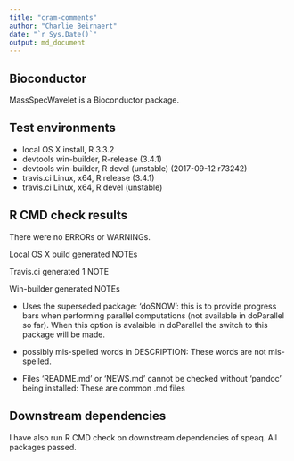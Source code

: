 ```yaml
---
title: "cram-comments"
author: "Charlie Beirnaert"
date: "`r Sys.Date()`"
output: md_document
---
```

## Bioconductor 
MassSpecWavelet is a Bioconductor package.

## Test environments
* local OS X install, R 3.3.2
* devtools win-builder, R-release (3.4.1)
* devtools win-builder, R devel (unstable) (2017-09-12 r73242)
* travis.ci Linux, x64, R release (3.4.1)
* travis.ci Linux, x64, R devel (unstable) 


## R CMD check results
There were no ERRORs or WARNINGs.

Local OS X build generated NOTEs

Travis.ci generated 1 NOTE

Win-builder generated NOTEs

* Uses the superseded package: 'doSNOW': this is to provide progress bars when performing parallel computations (not available in doParallel so far). When this option is avalaible in doParallel the switch to this package will be made.

* possibly mis-spelled words in DESCRIPTION: These words are not mis-spelled.

* Files ‘README.md’ or ‘NEWS.md’ cannot be checked without ‘pandoc’ being installed: These are common .md files 



## Downstream dependencies
I have also run R CMD check on downstream dependencies of speaq. 
All packages passed.